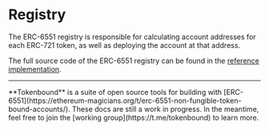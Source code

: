 
# Registry

The ERC-6551 registry is responsible for calculating account addresses for each ERC-721 token, as well as deploying the account at that address.

The full source code of the ERC-6551 registry can be found in the [reference implementation](https://github.com/erc6551/reference/blob/main/src/ERC6551Registry.sol).

---

<Callout emoji="✍🏽">
  **Tokenbound** is a suite of open source tools for building with
  [ERC-6551](https://ethereum-magicians.org/t/erc-6551-non-fungible-token-bound-accounts/).
  These docs are still a work in progress. In the meantime, feel free to join
  the [working group](https://t.me/tokenbound) to learn more.
</Callout>
